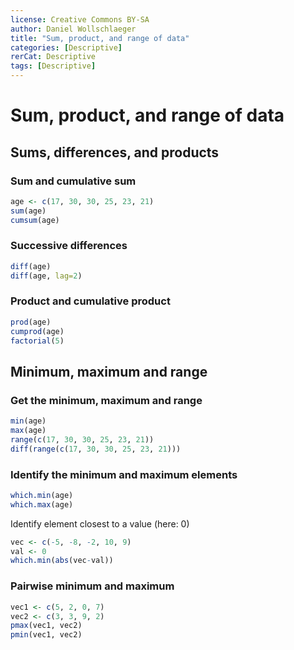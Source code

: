 ---
license: Creative Commons BY-SA
author: Daniel Wollschlaeger
title: "Sum, product, and range of data"
categories: [Descriptive]
rerCat: Descriptive
tags: [Descriptive]
---

Sum, product, and range of data
=========================

Sums, differences, and products
-------------------------

### Sum and cumulative sum

```{r}
age <- c(17, 30, 30, 25, 23, 21)
sum(age)
cumsum(age)
```

### Successive differences

```{r}
diff(age)
diff(age, lag=2)
```

### Product and cumulative product

```{r}
prod(age)
cumprod(age)
factorial(5)
```

Minimum, maximum and range
-------------------------

### Get the minimum, maximum and range

```{r}
min(age)
max(age)
range(c(17, 30, 30, 25, 23, 21))
diff(range(c(17, 30, 30, 25, 23, 21)))
```

### Identify the minimum and maximum elements

```{r}
which.min(age)
which.max(age)
```

Identify element closest to a value (here: 0)

```{r}
vec <- c(-5, -8, -2, 10, 9)
val <- 0
which.min(abs(vec-val))
```

### Pairwise minimum and maximum

```{r}
vec1 <- c(5, 2, 0, 7)
vec2 <- c(3, 3, 9, 2)
pmax(vec1, vec2)
pmin(vec1, vec2)
```
